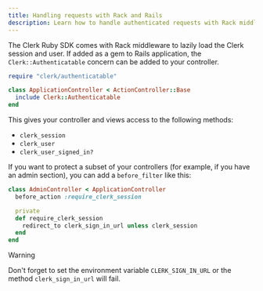 ```yaml
---
title: Handling requests with Rack and Rails
description: Learn how to handle authenticated requests with Rack middleware using Clerk.
---
```


The Clerk Ruby SDK comes with Rack middleware to lazily load the Clerk session and user. If added as a gem to Rails application, the `Clerk::Authenticatable` concern can be added to your controller.

```ruby
require "clerk/authenticatable"

class ApplicationController < ActionController::Base
  include Clerk::Authenticatable
end
```

This gives your controller and views access to the following methods:

- `clerk_session`
- `clerk_user`
- `clerk_user_signed_in?`

If you want to protect a subset of your controllers (for example, if you have an admin section), you can add a `before_filter` like this:

```ruby
class AdminController < ApplicationController
  before_action :require_clerk_session

  private
  def require_clerk_session
    redirect_to clerk_sign_in_url unless clerk_session
  end
end
```

> [!WARNING]
> Don't forget to set the environment variable `CLERK_SIGN_IN_URL` or the method `clerk_sign_in_url` will fail.
